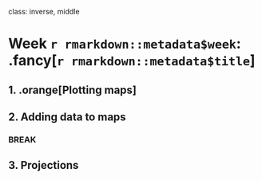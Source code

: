 
class: inverse, middle

# Week `r rmarkdown::metadata$week`: .fancy[`r rmarkdown::metadata$title`]

## 1. .orange[Plotting maps]
## 2. Adding data to maps

### BREAK

## 3. Projections
